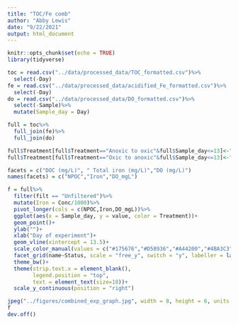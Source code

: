 ```yaml
---
title: "TOC/Fe comb"
author: "Abby Lewis"
date: "9/22/2021"
output: html_document
---
```


```r
knitr::opts_chunk$set(echo = TRUE)
library(tidyverse)
```

```r
toc = read.csv("../data/processed_data/TOC_formatted.csv")%>%
  select(-Day)
fe = read.csv("../data/processed_data/acidified_Fe_formatted.csv")%>%
  select(-Day)
do = read.csv("../data/processed_data/DO_formatted.csv")%>%
  select(-Sample)%>%
  mutate(Sample_day = Day)

full = toc%>%
  full_join(fe)%>%
  full_join(do)

full$Treatment[full$Treatment=="Anoxic to oxic"&full$Sample_day<=13]<-"Anoxic"
full$Treatment[full$Treatment=="Oxic to anoxic"&full$Sample_day<=13]<-"Oxic"

facets = c("DOC (mg/L)", " Total iron (mg/L)","DO (mg/L)")
names(facets) = c("NPOC","Iron","DO_mgL")

f = full%>%
  filter(filt == "Unfiltered")%>%
  mutate(Iron = Conc/1000)%>%
  pivot_longer(cols = c(NPOC,Iron,DO_mgL))%>%
  ggplot(aes(x = Sample_day, y = value, color = Treatment))+
  geom_point()+
  ylab("")+
  xlab("Day of experiment")+
  geom_vline(xintercept = 13.5)+
  scale_color_manual(values = c("#175676","#D58936","#A44200","#4BA3C3")) +
  facet_grid(name~Status, scale = "free_y", switch = "y", labeller = labeller(name = facets))+
  theme_bw()+
  theme(strip.text.x = element_blank(),
        legend.position = "top",
        text = element_text(size=18))+
  scale_y_continuous(position = "right")

jpeg("../figures/combined_exp_graph.jpg", width = 8, height = 6, units = "in",res = 300)
f
dev.off()
```

